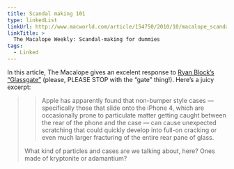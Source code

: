 ```yaml
---
title: Scandal making 101
type: linkedList
linkUrl: http://www.macworld.com/article/154750/2010/10/macalope_scandal.html
linkTitle: >
  The Macalope Weekly: Scandal-making for dummies
tags:
  - Linked
---
```


In this article, The Macalope gives an excelent response to [Ryan Block’s “Glassgate”](http://gdgt.com/discuss/with-antennagate-over-is-glassgate-next-iphone-ani/) (please, PLEASE STOP with the “gate” thing!). Here’s a juicy excerpt:

> > Apple has apparently found that non-bumper style cases — specifically those that slide onto the iPhone 4, which are occasionally prone to particulate matter getting caught between the rear of the phone and the case — can cause unexpected scratching that could quickly develop into full-on cracking or even much larger fracturing of the entire rear pane of glass.
>
> What kind of particles and cases are we talking about, here? Ones made of kryptonite or adamantium?
